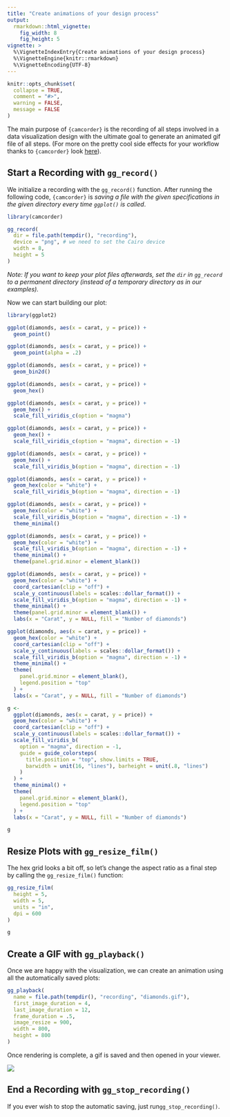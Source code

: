```yaml
---
title: "Create animations of your design process"
output: 
  rmarkdown::html_vignette:
    fig_width: 8
    fig_height: 5
vignette: >
  %\VignetteIndexEntry{Create animations of your design process}
  %\VignetteEngine{knitr::rmarkdown}
  %\VignetteEncoding{UTF-8}
---
```


```r
knitr::opts_chunk$set(
  collapse = TRUE,
  comment = "#>",
  warning = FALSE,
  message = FALSE
)
```

The main purpose of `{camcorder}` is the recording of all steps involved in a data visualization design with the ultimate goal to generate an animated gif file of all steps. (For more on the pretty cool side effects for your workflow thanks to `{camcorder}` look [here](camcorder_view.html)).

## Start a Recording with `gg_record()`

We initialize a recording with the `gg_record()` function. After running the following code, `{camcorder}` is *saving a file with the given specifications in the given directory every time `ggplot()` is called*.

```r
library(camcorder)

gg_record(
  dir = file.path(tempdir(), "recording"), 
  device = "png", # we need to set the Cairo device
  width = 8,
  height = 5
)
```

*Note: If you want to keep your plot files afterwards, set the `dir` in `gg_record` to a permanent directory (instead of a temporary directory as in our examples).*

Now we can start building our plot:

```r
library(ggplot2)
```

```r
ggplot(diamonds, aes(x = carat, y = price)) +
  geom_point()

ggplot(diamonds, aes(x = carat, y = price)) +
  geom_point(alpha = .2)

ggplot(diamonds, aes(x = carat, y = price)) +
  geom_bin2d()

ggplot(diamonds, aes(x = carat, y = price)) +
  geom_hex()

ggplot(diamonds, aes(x = carat, y = price)) +
  geom_hex() +
  scale_fill_viridis_c(option = "magma")

ggplot(diamonds, aes(x = carat, y = price)) +
  geom_hex() +
  scale_fill_viridis_c(option = "magma", direction = -1)

ggplot(diamonds, aes(x = carat, y = price)) +
  geom_hex() +
  scale_fill_viridis_b(option = "magma", direction = -1)

ggplot(diamonds, aes(x = carat, y = price)) +
  geom_hex(color = "white") +
  scale_fill_viridis_b(option = "magma", direction = -1)

ggplot(diamonds, aes(x = carat, y = price)) +
  geom_hex(color = "white") +
  scale_fill_viridis_b(option = "magma", direction = -1) +
  theme_minimal()

ggplot(diamonds, aes(x = carat, y = price)) +
  geom_hex(color = "white") +
  scale_fill_viridis_b(option = "magma", direction = -1) +
  theme_minimal() +
  theme(panel.grid.minor = element_blank())

ggplot(diamonds, aes(x = carat, y = price)) +
  geom_hex(color = "white") +
  coord_cartesian(clip = "off") +
  scale_y_continuous(labels = scales::dollar_format()) +
  scale_fill_viridis_b(option = "magma", direction = -1) +
  theme_minimal() +
  theme(panel.grid.minor = element_blank()) +
  labs(x = "Carat", y = NULL, fill = "Number of diamonds")

ggplot(diamonds, aes(x = carat, y = price)) +
  geom_hex(color = "white") +
  coord_cartesian(clip = "off") +
  scale_y_continuous(labels = scales::dollar_format()) +
  scale_fill_viridis_b(option = "magma", direction = -1) +
  theme_minimal() +
  theme(
    panel.grid.minor = element_blank(),
    legend.position = "top"
  ) +
  labs(x = "Carat", y = NULL, fill = "Number of diamonds")

g <- 
  ggplot(diamonds, aes(x = carat, y = price)) +
  geom_hex(color = "white") +
  coord_cartesian(clip = "off") +
  scale_y_continuous(labels = scales::dollar_format()) +
  scale_fill_viridis_b(
    option = "magma", direction = -1,
    guide = guide_colorsteps(
      title.position = "top", show.limits = TRUE, 
      barwidth = unit(16, "lines"), barheight = unit(.8, "lines")
    )
  ) +
  theme_minimal() +
  theme(
    panel.grid.minor = element_blank(),
    legend.position = "top"
  ) +
  labs(x = "Carat", y = NULL, fill = "Number of diamonds")

g
```

## Resize Plots with `gg_resize_film()`

The hex grid looks a bit off, so let's change the aspect ratio as a final step by calling the `gg_resize_film()` function:

```r
gg_resize_film(
  height = 5,
  width = 5,
  units = "in",
  dpi = 600
)
```

```r
g
```

## Create a GIF with `gg_playback()`

Once we are happy with the visualization, we can create an animation using all the automatically saved plots:

```r
gg_playback(
  name = file.path(tempdir(), "recording", "diamonds.gif"),
  first_image_duration = 4,
  last_image_duration = 12,
  frame_duration = .5,
  image_resize = 900,
  width = 800,
  height = 800
)
```

Once rendering is complete, a gif is saved and then opened in your viewer.

![](diamonds.gif)

## End a Recording with `gg_stop_recording()`

If you ever wish to stop the automatic saving, just run`gg_stop_recording()`.
